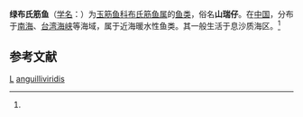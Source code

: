 {{Speciesbox
| taxon = Bleekeria anguilliviridis
| binomial_authority = (Fowler, 1931)<ref name='id8089'>{{cite web| url =http://www.bioinfo.cn/db05/BjdwSpecies.php?action=view&id=8089| title =绿布氏筋鱼| work =《中国动物物种编目数据库》| publisher =中国科学院微生物研究所| author =中国科学院动物研究所| accessdate =2009-04-16| deadurl =yes| archiveurl =https://web.archive.org/web/20131203122335/http://www.bioinfo.cn/db05/BjdwSpecies.php?action=view| archivedate =2013-12-03}}</ref>
}}

'''绿布氏筋鱼'''（[[学名|学名]]：{{lang|la|''Bleekeria anguilliviridis''}}）为[[玉筋鱼科|玉筋鱼科]][[布氏筋鱼属|布氏筋鱼属]]的[[鱼类|鱼类]]，俗名'''山瑞仔'''。在[[中国|中国]]，分布于[[南海|南海]]、[[台湾海峡|台湾海峡]]等海域，属于近海暖水性鱼类。其一般生活于息沙质海区。<ref name='id8089'/>

== 参考文献 ==
{{reflist}}

{{鱸形目小作品}}

{{taxonbar}}
[[Category:_1931年描述的鱼类|L]]
[[Category:布氏筋鱼属|anguilliviridis]]